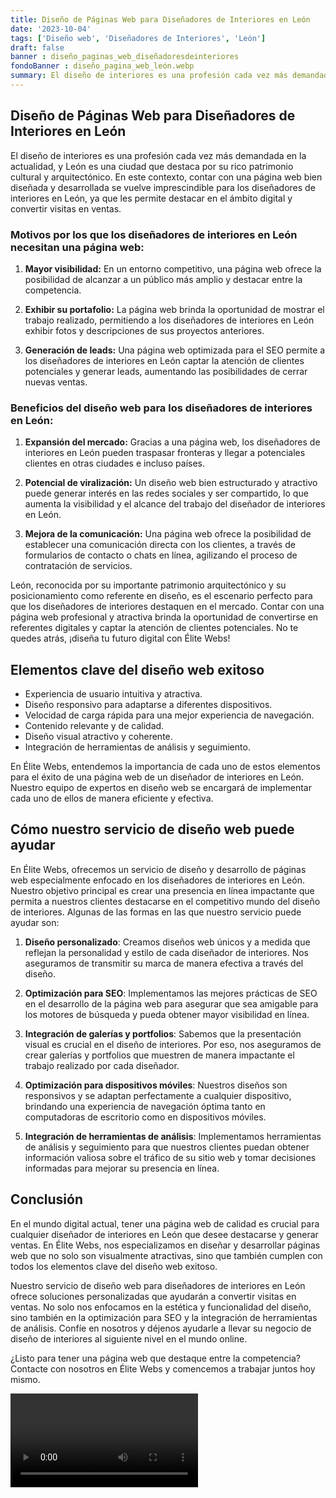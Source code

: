 ```yaml
---
title: Diseño de Páginas Web para Diseñadores de Interiores en León
date: '2023-10-04'
tags: ['Diseño web', 'Diseñadores de Interiores', 'León']
draft: false
banner : diseño_paginas_web_diseñadoresdeinteriores
fondoBanner : diseño_pagina_web_león.webp
summary: El diseño de interiores es una profesión cada vez más demandada en la actualidad, y León es una ciudad que destaca por su rico patrimonio cultural y arquitectónico. En este contexto, contar con una página web bien diseñada y desarrollada se vuelve imprescindible para los diseñadores de interiores en León, ya que les permite destacar en el ámbito digital y convertir visitas en ventas.
---
```


## Diseño de Páginas Web para Diseñadores de Interiores en León

El diseño de interiores es una profesión cada vez más demandada en la actualidad, y León es una ciudad que destaca por su rico patrimonio cultural y arquitectónico. En este contexto, contar con una página web bien diseñada y desarrollada se vuelve imprescindible para los diseñadores de interiores en León, ya que les permite destacar en el ámbito digital y convertir visitas en ventas.

### Motivos por los que los diseñadores de interiores en León necesitan una página web:

1. **Mayor visibilidad:** En un entorno competitivo, una página web ofrece la posibilidad de alcanzar a un público más amplio y destacar entre la competencia.

2. **Exhibir su portafolio:** La página web brinda la oportunidad de mostrar el trabajo realizado, permitiendo a los diseñadores de interiores en León exhibir fotos y descripciones de sus proyectos anteriores.

3. **Generación de leads:** Una página web optimizada para el SEO permite a los diseñadores de interiores en León captar la atención de clientes potenciales y generar leads, aumentando las posibilidades de cerrar nuevas ventas.

### Beneficios del diseño web para los diseñadores de interiores en León:

1. **Expansión del mercado:** Gracias a una página web, los diseñadores de interiores en León pueden traspasar fronteras y llegar a potenciales clientes en otras ciudades e incluso países.

2. **Potencial de viralización:** Un diseño web bien estructurado y atractivo puede generar interés en las redes sociales y ser compartido, lo que aumenta la visibilidad y el alcance del trabajo del diseñador de interiores en León.

3. **Mejora de la comunicación:** Una página web ofrece la posibilidad de establecer una comunicación directa con los clientes, a través de formularios de contacto o chats en línea, agilizando el proceso de contratación de servicios.

León, reconocida por su importante patrimonio arquitectónico y su posicionamiento como referente en diseño, es el escenario perfecto para que los diseñadores de interiores destaquen en el mercado. Contar con una página web profesional y atractiva brinda la oportunidad de convertirse en referentes digitales y captar la atención de clientes potenciales. No te quedes atrás, ¡diseña tu futuro digital con Élite Webs!

<GifSeo />

<Cta />

## Elementos clave del diseño web exitoso

- Experiencia de usuario intuitiva y atractiva.
- Diseño responsivo para adaptarse a diferentes dispositivos.
- Velocidad de carga rápida para una mejor experiencia de navegación.
- Contenido relevante y de calidad.
- Diseño visual atractivo y coherente.
- Integración de herramientas de análisis y seguimiento.

En Élite Webs, entendemos la importancia de cada uno de estos elementos para el éxito de una página web de un diseñador de interiores en León. Nuestro equipo de expertos en diseño web se encargará de implementar cada uno de ellos de manera eficiente y efectiva.

## Cómo nuestro servicio de diseño web puede ayudar

En Élite Webs, ofrecemos un servicio de diseño y desarrollo de páginas web especialmente enfocado en los diseñadores de interiores en León. Nuestro objetivo principal es crear una presencia en línea impactante que permita a nuestros clientes destacarse en el competitivo mundo del diseño de interiores. Algunas de las formas en las que nuestro servicio puede ayudar son:

1. **Diseño personalizado**: Creamos diseños web únicos y a medida que reflejan la personalidad y estilo de cada diseñador de interiores. Nos aseguramos de transmitir su marca de manera efectiva a través del diseño.

2. **Optimización para SEO**: Implementamos las mejores prácticas de SEO en el desarrollo de la página web para asegurar que sea amigable para los motores de búsqueda y pueda obtener mayor visibilidad en línea.

3. **Integración de galerías y portfolios**: Sabemos que la presentación visual es crucial en el diseño de interiores. Por eso, nos aseguramos de crear galerías y portfolios que muestren de manera impactante el trabajo realizado por cada diseñador.

4. **Optimización para dispositivos móviles**: Nuestros diseños son responsivos y se adaptan perfectamente a cualquier dispositivo, brindando una experiencia de navegación óptima tanto en computadoras de escritorio como en dispositivos móviles.

5. **Integración de herramientas de análisis**: Implementamos herramientas de análisis y seguimiento para que nuestros clientes puedan obtener información valiosa sobre el tráfico de su sitio web y tomar decisiones informadas para mejorar su presencia en línea.

## Conclusión

En el mundo digital actual, tener una página web de calidad es crucial para cualquier diseñador de interiores en León que desee destacarse y generar ventas. En Élite Webs, nos especializamos en diseñar y desarrollar páginas web que no solo son visualmente atractivas, sino que también cumplen con todos los elementos clave del diseño web exitoso.

Nuestro servicio de diseño web para diseñadores de interiores en León ofrece soluciones personalizadas que ayudarán a convertir visitas en ventas. No solo nos enfocamos en la estética y funcionalidad del diseño, sino también en la optimización para SEO y la integración de herramientas de análisis. Confíe en nosotros y déjenos ayudarle a llevar su negocio de diseño de interiores al siguiente nivel en el mundo online.

¿Listo para tener una página web que destaque entre la competencia? Contacte con nosotros en Élite Webs y comencemos a trabajar juntos hoy mismo.

<Video />

<CtaBot job='Diseñadores de Interiores' city='León'/>

<Gmaps query='León+españa+maps' />